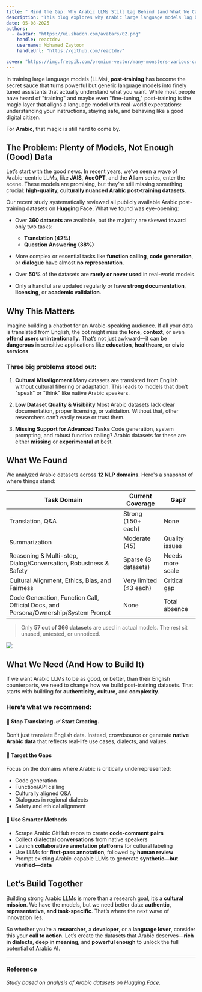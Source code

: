 ```yaml
---
title: " Mind the Gap: Why Arabic LLMs Still Lag Behind (and What We Can Do About It)"
description: "This blog explores why Arabic large language models lag behind their English counterparts, highlighting gaps in post-training data quality, cultural alignment, and task diversity. It offers practical solutions to build authentic, high-impact Arabic datasets that empower better AI for Arabic speakers across dialects and domains."
date: 05-08-2025
authors:
  - avatar: "https://ui.shadcn.com/avatars/02.png"
    handle: reactdev
    username: Mohamed Zaytoon
    handleUrl: "https://github.com/reactdev"

cover: "https://img.freepik.com/premium-vector/many-monsters-various-colors-doodle-come-bless-birthday-happy_577083-85.jpg?w=826"
---
```


In training large language models (LLMs), **post-training** has become the secret sauce that turns powerful but generic language models into finely tuned assistants that actually understand what you want. While most people have heard of "training" and maybe even "fine-tuning," post-training is the magic layer that aligns a language model with real-world expectations: understanding your instructions, staying safe, and behaving like a good digital citizen.

For **Arabic**, that magic is still hard to come by.



## The Problem: Plenty of Models, Not Enough (Good) Data

Let’s start with the good news. In recent years, we’ve seen a wave of Arabic-centric LLMs, like **JAIS**, **AceGPT**, and the **Allam** series, enter the scene. These models are promising, but they’re still missing something crucial: **high-quality, culturally nuanced Arabic post-training datasets**.

Our recent study systematically reviewed all publicly available Arabic post-training datasets on **Hugging Face**. What we found was eye-opening:

* Over **360 datasets** are available, but the majority are skewed toward only two tasks:

  * **Translation (42%)**
  * **Question Answering (38%)**
* More complex or essential tasks like **function calling**, **code generation**, or **dialogue** have almost **no representation**.
* Over **50%** of the datasets are **rarely or never used** in real-world models.
* Only a handful are updated regularly or have **strong documentation**, **licensing**, or **academic validation**.



## Why This Matters

Imagine building a chatbot for an Arabic-speaking audience. If all your data is translated from English, the bot might miss the **tone**, **context**, or even **offend users unintentionally**. That’s not just awkward—it can be **dangerous** in sensitive applications like **education**, **healthcare**, or **civic services**.

### Three big problems stood out:

1. **Cultural Misalignment**
   Many datasets are translated from English without cultural filtering or adaptation. This leads to models that don’t "speak" or "think" like native Arabic speakers.

2. **Low Dataset Quality & Visibility**
   Most Arabic datasets lack clear documentation, proper licensing, or validation. Without that, other researchers can’t easily reuse or trust them.

3. **Missing Support for Advanced Tasks**
   Code generation, system prompting, and robust function calling? Arabic datasets for these are either **missing** or **experimental** at best.



## What We Found

We analyzed Arabic datasets across **12 NLP domains**. Here's a snapshot of where things stand:

| **Task Domain**                                                                    | **Current Coverage**   | **Gap?**         |
| ---------------------------------------------------------------------------------- | ---------------------- | ---------------- |
| Translation, Q\&A                                                                  | Strong (150+ each)     | None             |
| Summarization                                                                      | Moderate (45)          | Quality issues   |
| Reasoning & Multi-step, Dialog/Conversation, Robustness & Safety                   | Sparse (8 datasets)    | Needs more scale |
| Cultural Alignment, Ethics, Bias, and Fairness                                     | Very limited (≤3 each) | Critical gap     |
| Code Generation, Function Call, Official Docs, and Persona/Ownership/System Prompt | None                   | Total absence    |

> Only **57 out of 366 datasets** are used in actual models. The rest sit unused, untested, or unnoticed.

![](/en/mind_the_gap_1.png)


## What We Need (And How to Build It)

If we want Arabic LLMs to be as good, or better, than their English counterparts, we need to change how we build post-training datasets. That starts with building for **authenticity**, **culture**, and **complexity**.

### Here’s what we recommend:

#### 🚫 Stop Translating. ✅ Start Creating.

Don’t just translate English data. Instead, crowdsource or generate **native Arabic data** that reflects real-life use cases, dialects, and values.

#### 🎯 Target the Gaps

Focus on the domains where Arabic is critically underrepresented:

* Code generation
* Function/API calling
* Culturally aligned Q\&A
* Dialogues in regional dialects
* Safety and ethical alignment

#### 🧠 Use Smarter Methods

* Scrape Arabic GitHub repos to create **code-comment pairs**
* Collect **dialectal conversations** from native speakers
* Launch **collaborative annotation platforms** for cultural labeling
* Use LLMs for **first-pass annotation**, followed by **human review**
* Prompt existing Arabic-capable LLMs to generate **synthetic—but verified—data**



## Let’s Build Together

Building strong Arabic LLMs is more than a research goal, it’s a **cultural mission**. We have the models, but we need better data: **authentic, representative, and task-specific**. That’s where the next wave of innovation lies.

So whether you’re a **researcher**, a **developer**, or a **language lover**, consider this your **call to action**. Let’s create the datasets that Arabic deserves—**rich in dialects**, **deep in meaning**, and **powerful enough** to unlock the full potential of Arabic AI.

---

### Reference

*Study based on analysis of Arabic datasets on [Hugging Face](https://huggingface.co/).*

